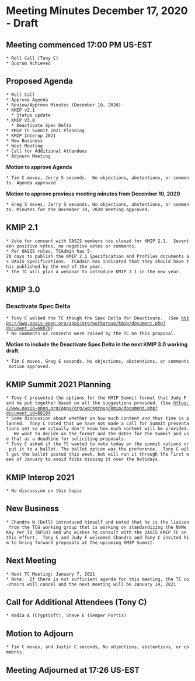 = Meeting Minutes December 17, 2020 - Draft =
== Meeting commenced 17:00 PM US-EST ==
 * Roll Call (Tony C)
 * Quorum Achieved

== Proposed Agenda ==
 
 * Roll Call
 * Approve Agenda
 * Review/Approve Minutes (December 10, 2020)
 * KMIP v2.1 
   * Status update
 * KMIP V3.0 
   * Deactivate Spec Delta
 * KMIP TC Summit 2021 Planning
 * KMIP Interop 2021
 * New Business
 * Next Meeting
 * Call for Additional Attendees
 * Adjourn Meeting

'''Motion to approve Agenda'''

 * Tim C moves, Jerry S seconds.  No objections, abstentions, or comments. Agenda approved

'''Motion to approve previous meeting minutes from December 10, 2020'''

 * Greg S moves, Jerry S seconds. No objections, abstentions, or comments. Minutes for the December 10, 2020 meeting approved.

== KMIP 2.1 ==

 * Vote for consent with OASIS members has closed for KMIP 2.1.  Seventeen positive votes, no negative votes or comments.
 * Per OASIS rules, TCAdmin has 5-20 days to publish the KMIP 2.1 Specification and Profiles documents as OASIS Specifications.  TCAdmin has indicated that they should have this published by the end of the year.
 * The TC will plan a webinar to introduce KMIP 2.1 in the new year.

== KMIP 3.0 ==

=== Deactivate Spec Delta ===

 * Tony C walked the TC though the Spec Delta for Deactivate.  (See https://www.oasis-open.org/apps/org/workgroup/kmip/document.php?document_id=68070)
 * No comments or concerns were raised by the TC on this proposal.

'''Motion to include the Deactivate Spec Delta in the next KMIP 3.0 working draft.'''

 * Tim C moves, Greg S seconds. No objections, abstentions, or comments motion approved.

== KMIP Summit 2021 Planning ==

 * Tony C presented the options for the KMIP Summit format that Judy F and he put together based on all the suggestions provided. (See https://www.oasis-open.org/apps/org/workgroup/kmip/document.php?document_id=68104
 * Some discussion about whether on how much content and thus time is planned.  Tony C noted that we have not made a call for Summit presentations yet so we actually don't know how much content will be provided.   We want to decide on the format and the dates for the Summit and use that as a deadline for soliciting proposals.
 * Tony C asked if the TC wanted to vote today on the summit options or put it to a ballot. The ballot option was the preference.  Tony C will get the ballot posted this week, but will run it through the first week of January to avoid folks missing it over the holidays.

== KMIP Interop 2021 ==

 * No discussion on this topic

== New Business ==
 * Chandra N (Dell) introduced himself and noted that he is the liaison from the TCG working group that is working on standardizing the NVMe Key Per IO (KPIO) and who wishes to consult with the OASIS KMIP TC on this effort.  Tony C and Judy F welcomed Chandra and Tony C invited him to bring forward proposals at the upcoming KMIP Summit.

== Next Meeting ==
 * Next TC Meeting: January 7, 2021
 * Note:  If there is not sufficient agenda for this meeting, the TC co-chairs will cancel and the next meeting will be January 14, 2021

== Call for Additional Attendees (Tony C) ==
 * Nadia A (CryptSoft), Steve E (Semper Fortis)

== Motion to Adjourn ==
 * Tim C moves, and Justin C seconds, No objections, abstentions, or comments.

== Meeting Adjourned at 17:26 US-EST ==
